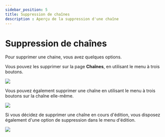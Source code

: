 ```yaml
---
sidebar_position: 5
title: Suppression de chaînes
description : Aperçu de la suppression d'une chaîne
---
```


# Suppression de chaînes

Pour supprimer une chaine, vous avez quelques options.

Vous pouvez les supprimer sur la page **Chaînes**, en utilisant le menu à trois boutons.

![](https://i.imgur.com/SLP1Axa.png)

Vous pouvez également supprimer une chaîne en utilisant le menu à trois boutons sur la chaîne elle-même. 

![](https://i.imgur.com/CNcFzOy.png)

Si vous décidez de supprimer une chaîne en cours d'édition, vous disposez également d'une option de suppression dans le menu d'édition.

![](https://i.imgur.com/7F8uSTA.png)

